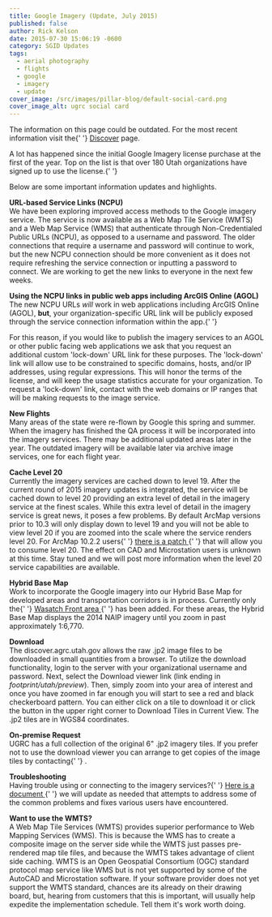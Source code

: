 ```yaml
---
title: Google Imagery (Update, July 2015)
published: false
author: Rick Kelson
date: 2015-07-30 15:06:19 -0600
category: SGID Updates
tags:
  - aerial photography
  - flights
  - google
  - imagery
  - update
cover_image: /src/images/pillar-blog/default-social-card.png
cover_image_alt: ugrc social card
---
```



<div class="pop grid">
  <p class="text-center">
    The information on this page could be outdated. For the most recent information visit the{' '}
    <a href="/products/discover/">Discover</a> page.
  </p>
</div>

<p>
  A lot has happened since the initial Google Imagery license purchase at the first of the year. Top on the list is that
  over 180 Utah organizations have signed up to use the license.{' '}
</p>
<p>Below are some important information updates and highlights.</p>
<p>
  <strong>URL-based Service Links (NCPU)</strong>
  <br />
  We have been exploring improved access methods to the Google imagery service. The service is now available as a Web
  Map Tile Service (WMTS) and a Web Map Service (WMS) that authenticate through Non-Credentialed Public URLs (NCPU), as
  opposed to a username and password. The older connections that require a username and password will continue to work,
  but the new NCPU connection should be more convenient as it does not require refreshing the service connection or
  inputting a password to connect. We are working to get the new links to everyone in the next few weeks.
</p>
<p>
  <strong>Using the NCPU links in public web apps including ArcGIS Online (AGOL)</strong>
  <br />
  The new NCPU URLs <em>will</em> work in web applications including ArcGIS Online (AGOL), <strong>but</strong>, your
  organization-specific URL link will be publicly exposed through the service connection information within the app.{' '}
</p>
<p>
  For this reason, if you would like to publish the imagery services to an AGOL or other public facing web applications
  we ask that you request an additional custom 'lock-down' URL link for these purposes. The 'lock-down' link will allow
  use to be constrained to specific domains, hosts, and/or IP addresses, using regular expressions. This will honor the
  terms of the license, and will keep the usage statistics accurate for your organization. To request a 'lock-down'
  link, contact <Contacts inline subject={frontmatter.title} contactKey="discover" /> with the web domains or IP ranges
  that will be making requests to the image service.
</p>
<p>
  <strong>New Flights</strong>
  <br />
  Many areas of the state were re-flown by Google this spring and summer. When the imagery has finished the QA process
  it will be incorporated into the imagery services. There may be additional updated areas later in the year. The
  outdated imagery will be available later via archive image services, one for each flight year.
</p>
<p>
  <strong>Cache Level 20</strong>
  <br />
  Currently the imagery services are cached down to level 19. After the current round of 2015 imagery updates is
  integrated, the service will be cached down to level 20 providing an extra level of detail in the imagery service at
  the finest scales. While this extra level of detail in the imagery service is great news, it poses a few problems. By
  default ArcMap versions prior to 10.3 will only display down to level 19 and you will not be able to view level 20 if
  you are zoomed into the scale where the service renders level 20. For ArcMap 10.2.2 users{' '}
  <a href="https://support.esri.com/en/downloads/patches-servicepacks/view/productid/160/metaid/2148">
    there is a patch
  </a>{' '}
  that will allow you to consume level 20. The effect on CAD and Microstation users is unknown at this time. Stay tuned
  and we will post more information when the level 20 service capabilities are available.
</p>
<p>
  <strong>Hybrid Base Map</strong>
  <br />
  Work to incorporate the Google imagery into our Hybrid Base Map for developed areas and transportation corridors is in
  process. Currently only the{' '}
  <a href="https://arcg.is/1SLeHRQ" target="_blank" rel="noopener">
    Wasatch Front area
  </a>{' '}
  has been added. For these areas, the Hybrid Base Map displays the 2014 NAIP imagery until you zoom in past
  approximately 1:6,770.
</p>
<p>
  <strong>Download</strong>
  <br />
  The discover.agrc.utah.gov allows the raw .jp2 image files to be downloaded in small quantities from a browser. To
  utilize the download functionality, login to the server with your organizational username and password. Next, select
  the Download viewer link (link ending in <em>footprint/utah/preview</em>). Then, simply zoom into your area of
  interest and once you have zoomed in far enough you will start to see a red and black checkerboard pattern. You can
  either click on a tile to download it or click the button in the upper right corner to Download Tiles in Current View.
  The .jp2 tiles are in WGS84 coordinates.
</p>
<p>
  <strong>On-premise Request</strong>
  <br />
  UGRC has a full collection of the original 6" .jp2 imagery tiles. If you prefer not to use the download viewer you can
  arrange to get copies of the image tiles by contacting{' '}
  <Contacts inline subject={frontmatter.title} contactKey="discover" />.
</p>
<p>
  <strong>Troubleshooting</strong>
  <br />
  Having trouble using or connecting to the imagery services?{' '}
  <a href="https://docs.google.com/a/utah.gov/document/d/1pp9Q-zjaBwWXYPTC_4ndp0IueOPxhluJy65pjBa0RMo/edit?usp=sharing">
    Here is a document
  </a>{' '}
  we will update as needed that attempts to address some of the common problems and fixes various users have
  encountered.
</p>
<p>
  <strong>Want to use the WMTS?</strong>
  <br />A Web Map Tile Services (WMTS) provides superior performance to Web Mapping Services (WMS). This is because the
  WMS has to create a composite image on the server side while the WMTS just passes pre-rendered map tile files, and
  because the WMTS takes advantage of client side caching. WMTS is an Open Geospatial Consortium (OGC) standard protocol
  map service like WMS but is not yet supported by some of the AutoCAD and Microstation software. If your software
  provider does not yet support the WMTS standard, chances are its already on their drawing board, but, hearing from
  customers that this is important, will usually help expedite the implementation schedule. Tell them it's work worth
  doing.
</p>
